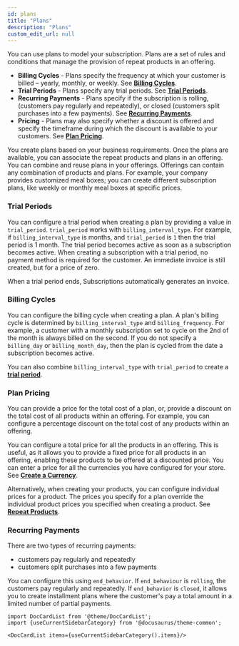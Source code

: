 ```yaml
---
id: plans
title: "Plans"
description: "Plans"
custom_edit_url: null
---
```




You can use plans to model your subscription. Plans are a set of rules and conditions that manage the provision of repeat products in an offering. 

- **Billing Cycles** - Plans specify the frequency at which your customer is billed – yearly, monthly, or weekly. See [**Billing Cycles**](#billing-cycles).
- **Trial Periods** - Plans specify any trial periods. See [**Trial Periods**](#trial-periods).
- **Recurring Payments** - Plans specify if the subscription is rolling, (customers pay regularly and repeatedly), or closed (customers split purchases into a few payments). See [**Recurring Payments**](#recurring-payments).
- **Pricing** - Plans may also specify whether a discount is offered and specify the timeframe during which the discount is available to your customers. See [**Plan Pricing**](#plan-pricing). 

You create plans based on your business requirements. Once the plans are available, you can associate the repeat products and plans in an offering. You can combine and reuse plans in your offerings. Offerings can contain any combination of products and plans. For example, your company provides customized meal boxes; you can create different subscription plans, like weekly or monthly meal boxes at specific prices.

### Trial Periods

You can configure a trial period when creating a plan by providing a value in `trial_period`. `trial_period` works with `billing_interval_type`. For example, if `billing_interval_type` is months, and `trial_period` is `1` then the trial period is 1 month. The trial period becomes active as soon as a subscription becomes active. When creating a subscription with a trial period, no payment method is required for the customer. An immediate invoice is still created, but for a price of zero.

When a trial period ends, Subscriptions automatically generates an invoice. 

### Billing Cycles

You can configure the billing cycle when creating a plan. A plan's billing cycle is determined by `billing_interval_type` and `billing_frequency`. For example, a customer with a monthly subscription set to cycle on the 2nd of the month is always billed on the second. If you do not specify a `billing_day` or `billing_month_day`, then the plan is cycled from the date a subscription becomes active. 

You can also combine `billing_interval_type` with `trial_period` to create a [**trial period**](#trial-period). 

### Plan Pricing
You can provide a price for the total cost of a plan, or, provide a discount on the total cost of all products within an offering. For example, you can configure a percentage discount on the total cost of any products within an offering.  

You can configure a total price for all the products in an offering. This is useful, as it allows you to provide a fixed price for all products in an offering, enabling these products to be offered at a discounted price. You can enter a price for all the currencies you have configured for your store. See [**Create a Currency**](https://elasticpath.dev/docs/pxm/currencies/currencies).

Alternatively, when creating your products, you can configure individual prices for a product. The prices you specify for a plan override the individual product prices you specified when creating a product. See [**Repeat Products**](#product-pricing).

### Recurring Payments
There are two types of recurring payments:
- customers pay regularly and repeatedly
- customers split purchases into a few payments

You can configure this using `end_behavior`. If `end_behaviour` is `rolling`, the customers pay regularly and repeatedly. If `end_behavior` is `closed`, it allows you to create installment plans where the customer's pay a total amount in a limited number of partial payments.




```mdx-code-block
import DocCardList from '@theme/DocCardList';
import {useCurrentSidebarCategory} from '@docusaurus/theme-common';

<DocCardList items={useCurrentSidebarCategory().items}/>
```
      